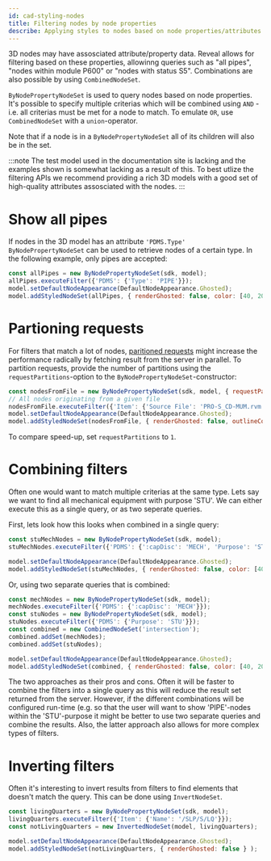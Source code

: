```yaml
---
id: cad-styling-nodes
title: Filtering nodes by node properties
describe: Applying styles to nodes based on node properties/attributes
---
```



3D nodes may have assosciated attribute/property data. Reveal allows for filtering based on
these properties, allowinng queries such as "all pipes", "nodes within module P600" or "nodes 
with status S5". Combinations are also possible by using `CombinedNodeSet`.

`ByNodePropertyNodeSet` is used to query nodes based on node properties. It's possible to specify 
multiple criterias which will be combined using `AND` - i.e. all criterias must be met for a node
to match. To emulate `OR`, use `CombinedNodeSet` with a `union`-operator.

Note that if a node is in a `ByNodePropertyNodeSet` all of its children will also be
in the set. 

:::note
The test model used in the documentation site is lacking and the examples shown is somewhat lacking
as a result of this. To best utlize the filtering APIs we recommend providing a rich 3D models 
with a good set of high-quality attributes assosciated with the nodes.
:::

<DemoWrapper name="Cognite3DViewerDemo" />

# Show all pipes

If nodes in the 3D model has an attribute `'PDMS.Type'` `ByNodePropertyNodeSet` can be used to
retrieve nodes of a certain type. In the following example, only pipes are accepted:

```js runnable
const allPipes = new ByNodePropertyNodeSet(sdk, model);
allPipes.executeFilter({'PDMS': {'Type': 'PIPE'}});
model.setDefaultNodeAppearance(DefaultNodeAppearance.Ghosted);
model.addStyledNodeSet(allPipes, { renderGhosted: false, color: [40, 200, 20] } );
```

# Partioning requests

For filters that match a lot of nodes, [paritioned requests](https://docs.cognite.com/api/v1/#section/Parallel-retrieval)
might increase the performance radically by fetching result from the server in parallel. 
To partition requests, provide the number of partitions using the `requestPartitions`-option
to the `ByNodePropertyNodeSet`-constructor:

```js runnable
const nodesFromFile = new ByNodePropertyNodeSet(sdk, model, { requestPartitions: 10 });
// All nodes originating from a given file
nodesFromFile.executeFilter({'Item': {'Source File': 'PRO-S_CD-MUM.rvm'}}); 
model.setDefaultNodeAppearance(DefaultNodeAppearance.Ghosted);
model.addStyledNodeSet(nodesFromFile, { renderGhosted: false, outlineColor: NodeOutlineColor.Orange } );
```

To compare speed-up, set `requestPartitions` to `1`.

# Combining filters

Often one would want to match multiple criterias at the same type. Lets say we want to find all
mechanical equipment with purpose 'STU'. We can either execute this as a single query, or as two
seperate queries. 

First, lets look how this looks when combined in a single query:

```js runnable
const stuMechNodes = new ByNodePropertyNodeSet(sdk, model);
stuMechNodes.executeFilter({'PDMS': {':capDisc': 'MECH', 'Purpose': 'STU' }});

model.setDefaultNodeAppearance(DefaultNodeAppearance.Ghosted);
model.addStyledNodeSet(stuMechNodes, { renderGhosted: false, color: [40, 200, 20] } );
```

Or, using two separate queries that is combined:

```js runnable
const mechNodes = new ByNodePropertyNodeSet(sdk, model);
mechNodes.executeFilter({'PDMS': {':capDisc': 'MECH'}});
const stuNodes = new ByNodePropertyNodeSet(sdk, model);
stuNodes.executeFilter({'PDMS': {'Purpose': 'STU'}});
const combined = new CombinedNodeSet('intersection');
combined.addSet(mechNodes);
combined.addSet(stuNodes);

model.setDefaultNodeAppearance(DefaultNodeAppearance.Ghosted);
model.addStyledNodeSet(combined, { renderGhosted: false, color: [40, 200, 20] } );
```

The two approaches as their pros and cons. Often it will be faster to combine the 
filters into a single query as this will reduce the result set returned from the
server. However, if the different combinations will be configured run-time (e.g. 
so that the user will want to show 'PIPE'-nodes within the 'STU'-purpose it might 
be better to use two separate queries and combine the results. Also, the latter 
approach also allows for more complex types of filters.

# Inverting filters

Often it's interesting to invert results from filters to find elements that doesn't match the query. This 
can be done using `InvertNodeSet`.

```js runnable
const livingQuarters = new ByNodePropertyNodeSet(sdk, model);
livingQuarters.executeFilter({'Item': {'Name': '/SLP/S/LQ'}});
const notLivingQuarters = new InvertedNodeSet(model, livingQuarters);

model.setDefaultNodeAppearance(DefaultNodeAppearance.Ghosted);
model.addStyledNodeSet(notLivingQuarters, { renderGhosted: false } );
```


